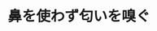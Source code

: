 ﻿---
title: "鼻を使わず匂いを嗅ぐ"
category: "工学院"
vol: 39
interviewee: "森泉・中本 "
url: ""
tags: ["機械","反応","ロボット","予測","匂い"]
pdf: "39-5.pdf"
career: ""
pdfurl: "39-5/39-5.pdf"
preface: "機械の鼻、匂いセンサーが様々な匂いに対して示す反応の予測や有効性に関する理論の確立、匂いの出所を探し出すロボットの開発に取り組む。"
---
